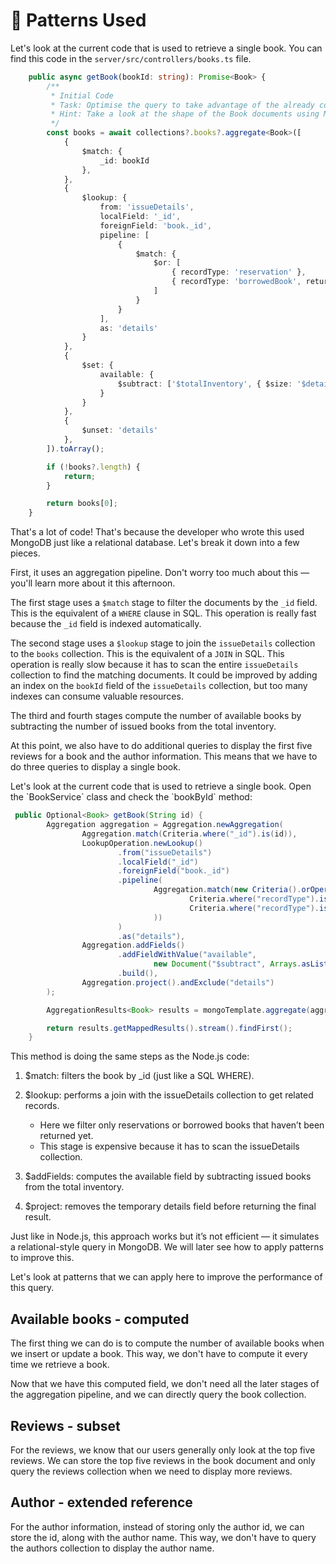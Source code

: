 
# 📘 Patterns Used

<Tabs groupId="server">
<TabItem value="node" label="🚀 NodeJS/Express">

Let's look at the current code that is used to retrieve a single book. You can find this code in the `server/src/controllers/books.ts` file.

```ts
    public async getBook(bookId: string): Promise<Book> {
        /**
         * Initial Code
         * Task: Optimise the query to take advantage of the already computed field.
         * Hint: Take a look at the shape of the Book documents using MongoDB Compass.
         */
        const books = await collections?.books?.aggregate<Book>([
            {
                $match: {
                    _id: bookId
                },
            },
            {
                $lookup: {
                    from: 'issueDetails',
                    localField: '_id',
                    foreignField: 'book._id',
                    pipeline: [
                        {
                            $match: {
                                $or: [
                                    { recordType: 'reservation' },
                                    { recordType: 'borrowedBook', returned: false }
                                ]
                            }
                        }
                    ],
                    as: 'details'
                }
            },
            {
                $set: {
                    available: {
                        $subtract: ['$totalInventory', { $size: '$details' }]
                    }
                }
            },
            {
                $unset: 'details'
            },
        ]).toArray();

        if (!books?.length) {
            return;
        }

        return books[0];
    }
```

That's a lot of code! That's because the developer who wrote this used MongoDB just like a relational database. Let's break it down into a few pieces.

First, it uses an aggregation pipeline. Don't worry too much about this — you'll learn more about it this afternoon.

The first stage uses a `$match` stage to filter the documents by the `_id` field. This is the equivalent of a `WHERE` clause in SQL. This operation is really fast because the `_id` field is indexed automatically.

The second stage uses a `$lookup` stage to join the `issueDetails` collection to the `books` collection. This is the equivalent of a `JOIN` in SQL. This operation is really slow because it has to scan the entire `issueDetails` collection to find the matching documents. It could be improved by adding an index on the `bookId` field of the `issueDetails` collection, but too many indexes can consume valuable resources.

The third and fourth stages compute the number of available books by subtracting the number of issued books from the total inventory.

At this point, we also have to do additional queries to display the first five reviews for a book and the author information. This means that we have to do three queries to display a single book.

</TabItem>

<TabItem value="java" label="☕️ Java Spring Boot">
Let's look at the current code that is used to retrieve a single book.
Open the `BookService` class and check the `bookById` method:

```java
 public Optional<Book> getBook(String id) {
        Aggregation aggregation = Aggregation.newAggregation(
                Aggregation.match(Criteria.where("_id").is(id)),
                LookupOperation.newLookup()
                        .from("issueDetails")
                        .localField("_id")
                        .foreignField("book._id")
                        .pipeline(
                                Aggregation.match(new Criteria().orOperator(
                                        Criteria.where("recordType").is("reservation"),
                                        Criteria.where("recordType").is("borrowedBook").and("returned").is(false)
                                ))
                        )
                        .as("details"),
                Aggregation.addFields()
                        .addFieldWithValue("available",
                                new Document("$subtract", Arrays.asList("$totalInventory", new Document("$size", "$details"))))
                        .build(),
                Aggregation.project().andExclude("details")
        );

        AggregationResults<Book> results = mongoTemplate.aggregate(aggregation, "books", Book.class);

        return results.getMappedResults().stream().findFirst();
    }

```

This method is doing the same steps as the Node.js code:

1. $match: filters the book by _id (just like a SQL WHERE).

2. $lookup: performs a join with the issueDetails collection to get related records.
    - Here we filter only reservations or borrowed books that haven’t been returned yet.
    - This stage is expensive because it has to scan the issueDetails collection.

3. $addFields: computes the available field by subtracting issued books from the total inventory.
4. $project: removes the temporary details field before returning the final result.

Just like in Node.js, this approach works but it’s not efficient — it simulates a relational-style query in MongoDB.
We will later see how to apply patterns to improve this.
</TabItem>
</Tabs>

Let's look at patterns that we can apply here to improve the performance of this query.

## Available books - computed

The first thing we can do is to compute the number of available books when we insert or update a book. This way, we don't have to compute it every time we retrieve a book.

Now that we have this computed field, we don't need all the later stages of the aggregation pipeline, and we can directly query the book collection.

## Reviews - subset

For the reviews, we know that our users generally only look at the top five reviews. We can store the top five reviews in the book document and only query the reviews collection when we need to display more reviews.

## Author - extended reference

For the author information, instead of storing only the author id, we can store the id, along with the author name. This way, we don't have to query the authors collection to display the author name.
